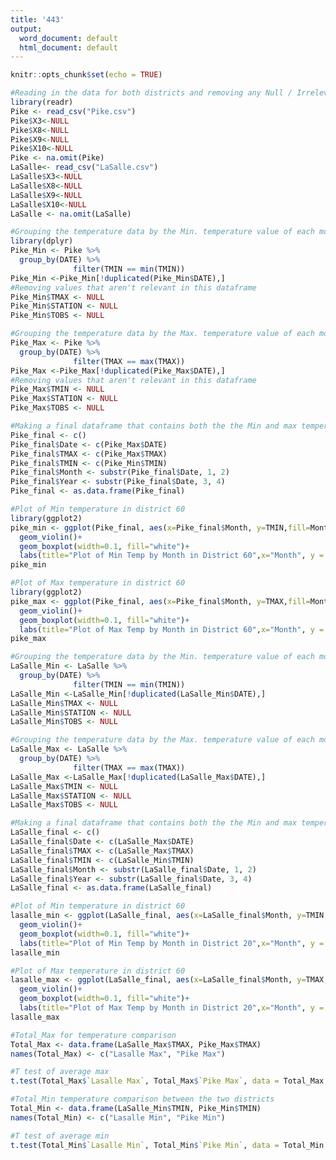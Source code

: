 ```yaml
---
title: '443'
output:
  word_document: default
  html_document: default
---
```


```r
knitr::opts_chunk$set(echo = TRUE)
```

```r
#Reading in the data for both districts and removing any Null / Irrelevant variables
library(readr)
Pike <- read_csv("Pike.csv")
Pike$X3<-NULL
Pike$X8<-NULL
Pike$X9<-NULL
Pike$X10<-NULL
Pike <- na.omit(Pike)
LaSalle<- read_csv("LaSalle.csv")
LaSalle$X3<-NULL
LaSalle$X8<-NULL
LaSalle$X9<-NULL
LaSalle$X10<-NULL
LaSalle <- na.omit(LaSalle)
```


```r
#Grouping the temperature data by the Min. temperature value of each month in district 60 (Pike)
library(dplyr)
Pike_Min <- Pike %>% 
  group_by(DATE) %>%
              filter(TMIN == min(TMIN))
Pike_Min <-Pike_Min[!duplicated(Pike_Min$DATE),]
#Removing values that aren't relevant in this dataframe
Pike_Min$TMAX <- NULL
Pike_Min$STATION <- NULL
Pike_Min$TOBS <- NULL
```

```r
#Grouping the temperature data by the Max. temperature value of each month in district 60 (Pike)
Pike_Max <- Pike %>% 
  group_by(DATE) %>%
              filter(TMAX == max(TMAX))
Pike_Max <-Pike_Max[!duplicated(Pike_Max$DATE),]
#Removing values that aren't relevant in this dataframe
Pike_Max$TMIN <- NULL
Pike_Max$STATION <- NULL
Pike_Max$TOBS <- NULL
```


```r
#Making a final dataframe that contains both the the Min and max temperatures.
Pike_final <- c()
Pike_final$Date <- c(Pike_Max$DATE)
Pike_final$TMAX <- c(Pike_Max$TMAX)
Pike_final$TMIN <- c(Pike_Min$TMIN)
Pike_final$Month <- substr(Pike_final$Date, 1, 2)
Pike_final$Year <- substr(Pike_final$Date, 3, 4)
Pike_final <- as.data.frame(Pike_final)
```


```r
#Plot of Min temperature in district 60
library(ggplot2)
pike_min <- ggplot(Pike_final, aes(x=Pike_final$Month, y=TMIN,fill=Month)) +   
  geom_violin()+
  geom_boxplot(width=0.1, fill="white")+
  labs(title="Plot of Min Temp by Month in District 60",x="Month", y = "Temperature(Fahrenheit)")
pike_min

```



```r
#Plot of Max temperature in district 60
library(ggplot2)
pike_max <- ggplot(Pike_final, aes(x=Pike_final$Month, y=TMAX,fill=Month)) +   
  geom_violin()+
  geom_boxplot(width=0.1, fill="white")+
  labs(title="Plot of Max Temp by Month in District 60",x="Month", y = "Temperature(Fahrenheit)")
pike_max
```

```r
#Grouping the temperature data by the Min. temperature value of each month in district 20 (LaSalle)
LaSalle_Min <- LaSalle %>% 
  group_by(DATE) %>%
              filter(TMIN == min(TMIN))
LaSalle_Min <-LaSalle_Min[!duplicated(LaSalle_Min$DATE),]
LaSalle_Min$TMAX <- NULL
LaSalle_Min$STATION <- NULL
LaSalle_Min$TOBS <- NULL
```

```r
#Grouping the temperature data by the Max. temperature value of each month in district 20 (LaSalle)
LaSalle_Max <- LaSalle %>% 
  group_by(DATE) %>%
              filter(TMAX == max(TMAX))
LaSalle_Max <-LaSalle_Max[!duplicated(LaSalle_Max$DATE),]
LaSalle_Max$TMIN <- NULL
LaSalle_Max$STATION <- NULL
LaSalle_Max$TOBS <- NULL
```


```r
#Making a final dataframe that contains both the the Min and max temperatures.
LaSalle_final <- c()
LaSalle_final$Date <- c(LaSalle_Max$DATE)
LaSalle_final$TMAX <- c(LaSalle_Max$TMAX)
LaSalle_final$TMIN <- c(LaSalle_Min$TMIN)
LaSalle_final$Month <- substr(LaSalle_final$Date, 1, 2)
LaSalle_final$Year <- substr(LaSalle_final$Date, 3, 4)
LaSalle_final <- as.data.frame(LaSalle_final)
```


```r
#Plot of Min temperature in district 60
lasalle_min <- ggplot(LaSalle_final, aes(x=LaSalle_final$Month, y=TMIN,fill=Month)) +   
  geom_violin()+
  geom_boxplot(width=0.1, fill="white")+
  labs(title="Plot of Min Temp by Month in District 20",x="Month", y = "Temperature(Fahrenheit)")
lasalle_min

```

```r
#Plot of Max temperature in district 60
lasalle_max <- ggplot(LaSalle_final, aes(x=LaSalle_final$Month, y=TMAX,fill=Month)) +   
  geom_violin()+
  geom_boxplot(width=0.1, fill="white")+
  labs(title="Plot of Max Temp by Month in District 20",x="Month", y = "Temperature(Fahrenheit)")
lasalle_max

```
```r
#Total_Max for temperature comparison 
Total_Max <- data.frame(LaSalle_Max$TMAX, Pike_Max$TMAX)
names(Total_Max) <- c("Lasalle Max", "Pike Max")
```

```r
#T test of average max
t.test(Total_Max$`Lasalle Max`, Total_Max$`Pike Max`, data = Total_Max,paired = TRUE)
```
```r
#Total_Min temperature comparison between the two districts
Total_Min <- data.frame(LaSalle_Min$TMIN, Pike_Min$TMIN)
names(Total_Min) <- c("Lasalle Min", "Pike Min")
```

```r
#T test of average min
t.test(Total_Min$`Lasalle Min`, Total_Min$`Pike Min`, data = Total_Min,paired = TRUE)
```

